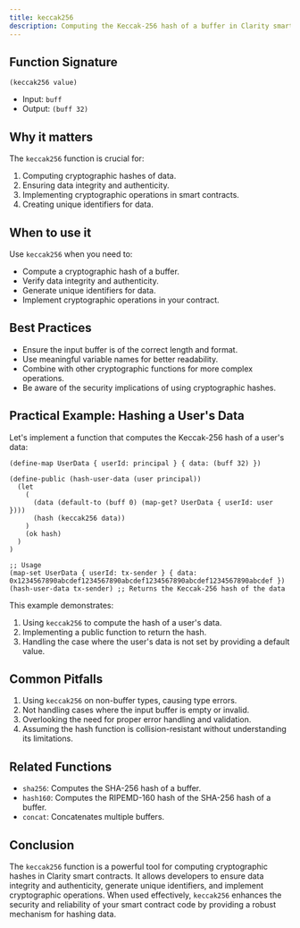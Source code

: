 ```yaml
---
title: keccak256
description: Computing the Keccak-256 hash of a buffer in Clarity smart contracts.
---
```


## Function Signature

```clarity
(keccak256 value)
```

- Input: `buff`
- Output: `(buff 32)`

## Why it matters

The `keccak256` function is crucial for:

1. Computing cryptographic hashes of data.
2. Ensuring data integrity and authenticity.
3. Implementing cryptographic operations in smart contracts.
4. Creating unique identifiers for data.

## When to use it

Use `keccak256` when you need to:

- Compute a cryptographic hash of a buffer.
- Verify data integrity and authenticity.
- Generate unique identifiers for data.
- Implement cryptographic operations in your contract.

## Best Practices

- Ensure the input buffer is of the correct length and format.
- Use meaningful variable names for better readability.
- Combine with other cryptographic functions for more complex operations.
- Be aware of the security implications of using cryptographic hashes.

## Practical Example: Hashing a User's Data

Let's implement a function that computes the Keccak-256 hash of a user's data:

```clarity
(define-map UserData { userId: principal } { data: (buff 32) })

(define-public (hash-user-data (user principal))
  (let
    (
      (data (default-to (buff 0) (map-get? UserData { userId: user })))
      (hash (keccak256 data))
    )
    (ok hash)
  )
)

;; Usage
(map-set UserData { userId: tx-sender } { data: 0x1234567890abcdef1234567890abcdef1234567890abcdef1234567890abcdef })
(hash-user-data tx-sender) ;; Returns the Keccak-256 hash of the data
```

This example demonstrates:
1. Using `keccak256` to compute the hash of a user's data.
2. Implementing a public function to return the hash.
3. Handling the case where the user's data is not set by providing a default value.

## Common Pitfalls

1. Using `keccak256` on non-buffer types, causing type errors.
2. Not handling cases where the input buffer is empty or invalid.
3. Overlooking the need for proper error handling and validation.
4. Assuming the hash function is collision-resistant without understanding its limitations.

## Related Functions

- `sha256`: Computes the SHA-256 hash of a buffer.
- `hash160`: Computes the RIPEMD-160 hash of the SHA-256 hash of a buffer.
- `concat`: Concatenates multiple buffers.

## Conclusion

The `keccak256` function is a powerful tool for computing cryptographic hashes in Clarity smart contracts. It allows developers to ensure data integrity and authenticity, generate unique identifiers, and implement cryptographic operations. When used effectively, `keccak256` enhances the security and reliability of your smart contract code by providing a robust mechanism for hashing data.
